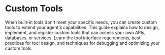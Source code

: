 # Custom Tools

When built-in tools don't meet your specific needs, you can create custom tools to extend your agent's capabilities. This guide explains how to design, implement, and register custom tools that can access your own APIs, databases, or services. Learn the tool interface requirements, best practices for tool design, and techniques for debugging and optimizing your custom tools. 